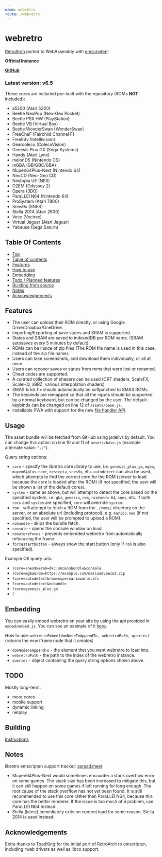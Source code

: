 ```yaml
---
name: webretro
route: /webretro
---
```


# webretro
[RetroArch](https://github.com/libretro) ported to WebAssembly with [emscripten](https://emscripten.org/)!

[**Official Instance**](https://binbashbanana.github.io/webretro/)

[**GitHub**](https://github.com/BinBashBanana/webretro)

### Latest version: v6.5

These cores are included pre-built with the repository (ROMs **NOT** included):
* a5200 (Atari 5200)
* Beetle NeoPop (Neo-Geo Pocket)
* Beetle PSX HW (PlayStation)
* Beetle VB (Virtual Boy)
* Beetle WonderSwan (WonderSwan)
* FreeChaF (Fairchild Channel F)
* FreeIntv (Intellivision)
* Gearcoleco (ColecoVision)
* Genesis Plus GX (Sega Systems)
* Handy (Atari Lynx)
* melonDS (Nintendo DS)
* mGBA (GB/GBC/GBA)
* Mupen64Plus-Next (Nintendo 64)
* NeoCD (Neo-Geo CD)
* Nestopia UE (NES)
* O2EM (Odyssey 2)
* Opera (3DO)
* ParaLLEl N64 (Nintendo 64)
* ProSystem (Atari 7800)
* Snes9x (SNES)
* Stella 2014 (Atari 2600)
* Vecx (Vectrex)
* Virtual Jaguar (Atari Jaguar)
* Yabause (Sega Saturn)

## Table Of Contents
* [Top](#webretro)
* [Table of contents](#table-of-contents)
* [Features](#features)
* [How to use](#how-to-use)
* [Embedding](#embedding)
* [Todo / Planned features](#todo-planned-features)
* [Building from source](#building-from-source)
* [Notes](#notes)
* [Acknowledgements](#acknowledgements)

## Features

* The user can upload their ROM directly, or using Google Drive/Dropbox/OneDrive.
* Importing/Exporting of save states and SRAM is supported.
* States and SRAM are saved to indexedDB per ROM name. (SRAM autosaves every 5 minutes by default)
* ROMs can be inside of zip files (The ROM file name is used in this case, instead of the zip file name).
* Users can take screenshots, and download them individually, or all at once.
* Users can recover saves or states from roms that were lost or renamed.
* Cheat codes are supported.
* A curated collection of shaders can be used (CRT shaders, ScaleFX, ScaleHQ, xBRZ, various interpolation shaders)
* SMAS brick fix should automatically be softpatched to SMAS ROMs.
* The keybinds are remapped so that all the inputs should be supported by a normal keyboard, but can be changed by the user. The default keybinds can be changed on line 12 of `assets/base.js`.
* Installable PWA with support for the new [file handler API](https://developer.chrome.com/blog/new-in-chrome-102/#file-handlers).

## Usage

The asset bundle will be fetched from GitHub using jsdelivr by default. You can change this option on line 10 and 11 of `assets/base.js` (example alternate value: `"./"`).

Query string options:
* `core` - specify the libretro core *library* to use, i.e. `genesis_plus_gx`, `mgba`, `mupen64plus_next`, `nestopia`, `snes9x`, etc. `autodetect` can also be used, which attempts to find the correct core for the ROM (slower to load because the core is loaded after the ROM) (if not specified, the user will be shown a list of the default cores).
* `system` - same as above, but will attempt to detect the core based on the specified system, i.e. `gba`, `genesis`, `nes`, `nintendo 64`, `snes`, etc. If both `core` and `system` are specified, `core` will override `system`.
* `rom` - will attempt to fetch a ROM from the `./roms/` directory on the server, or an absolute url (including protocol), e.g. `mario3.nes` (if not specified, the user will be prompted to upload a ROM).
* `nobundle` - skips the bundle fetch.
* `console` - opens the console window on load.
* `noautorefocus` - prevents embedded webretro from automatically refocusing the frame.
* `forcestartbutton` - always show the start button (only if `rom` is also specified).

Example OK query uris:
* `?core=snes9x&rom=dkc.smc&nobundle&console`
* `?core=mgba&rom=https://example.com/marioadvance3.zip`
* `?core=autodetect&rom=supermarioworld.sfc`
* `?core=autodetect&nobundle`
* `?core=genesis_plus_gx`
* `?`

## Embedding

You can easily embed webretro on your site by using the api provided in `embed/embed.js`. You can see an example of it [here](https://binbashbanana.github.io/webretro/embed/embed-example.html).

How to use: `webretroEmbed(domNodeToAppendTo, webretroPath, queries)` (returns the new iframe node that it creates)
* `domNodeToAppendTo` - the element that you want webretro to load into.
* `webretroPath` - the path to the index of the webretro instance.
* `queries` - object containing the query string options shown above.

## TODO

Mostly long-term:

* more cores
* mobile support
* dynamic linking
* netplay

## Building

[Instructions](./source#readme)

## Notes

libretro emscripten support tracker: [spreadsheet](https://docs.google.com/spreadsheets/d/13Lse1ipcUIBb8drVyIl6NKNliW5fFXyfkpJnxb2h1SE)

* Mupen64Plus-Next would sometimes encounter a stack overflow error on some games. The stack size has been increased to mitigate this, but it can still happen on some games if left running for long enough. The root cause of the stack overflow has not yet been found. It is still recommended to use this core rather than ParaLLEl N64, because this core has the better renderer. If the issue is too much of a problem, use ParaLLEl N64 instead.
* Stella (latest) immediately exits on content load for some reason. Stella 2014 is used instead.

## Acknowledgements

Extra thanks to [ToadKing](https://github.com/ToadKing) for the initial port of RetroArch to emscripten, including rweb drivers as well as libco support.

